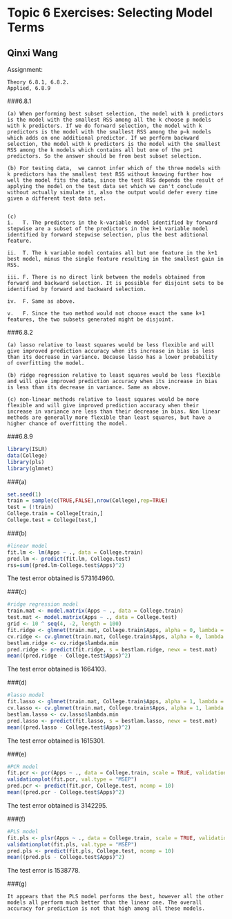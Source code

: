 # Topic 6 Exercises: Selecting Model Terms
## Qinxi Wang
Assignment:

    Theory 6.8.1, 6.8.2.
    Applied, 6.8.9

###6.8.1
```
(a) When performing best subset selection, the model with k predictors is the model with the smallest RSS among all the k choose p models with k predictors. If we do forward selection, the model with k predictors is the model with the smallest RSS among the p−k models which adds on one additional predictor. If we perform backward selection, the model with k predictors is the model with the smallest RSS among the k models which contains all but one of the p+1 predictors. So the answer should be from best subset selection.

(b) For testing data,  we cannot infer which of the three models with k predictors has the smallest test RSS without knowing further how well the model fits the data, since the test RSS depends the result of applying the model on the test data set which we can't conclude without actually simulate it, also the output would defer every time given a different test data set.


(c)
i.   T. The predictors in the k-variable model identified by forward stepwise are a subset of the predictors in the k+1 variable model identified by forward stepwise selection, plus the best aditional feature.

ii.  T. The k variable model contains all but one feature in the k+1 best model, minus the single feature resulting in the smallest gain in RSS.

iii. F. There is no direct link between the models obtained from forward and backward selection. It is possible for disjoint sets to be identified by forward and backward selection.

iv.  F. Same as above.

v.   F. Since the two method would not choose exact the same k+1 features, the two subsets generated might be disjoint.
```


###6.8.2
```
(a) lasso relative to least squares would be less flexible and will give improved prediction accuracy when its increase in bias is less than its decrease in variance. Because lasso has a lower probability of overfitting the model.

(b) ridge regression relative to least squares would be less flexible and will give improved prediction accuracy when its increase in bias is less than its decrease in variance. Same as above.

(c) non-linear methods relative to least squares would be more flexible and will give improved prediction accuracy when their increase in variance are less than their decrease in bias. Non linear methods are generally more flexible than least squares, but have a higher chance of overfitting the model.
```

###6.8.9
```r
library(ISLR)
data(College)
library(pls)
library(glmnet)
```
###(a)
```r
set.seed(1)
train = sample(c(TRUE,FALSE),nrow(College),rep=TRUE)
test = (!train)
College.train = College[train,]
College.test = College[test,]
```

###(b)
```r
#linear model
fit.lm <- lm(Apps ~ ., data = College.train)
pred.lm <- predict(fit.lm, College.test)
rss=sum((pred.lm-College.test$Apps)^2)
```
The test error obtained is 573164960.

###(c)
```r
#ridge regression model
train.mat <- model.matrix(Apps ~ ., data = College.train)
test.mat <- model.matrix(Apps ~ ., data = College.test)
grid <- 10 ^ seq(4, -2, length = 100)
fit.ridge <- glmnet(train.mat, College.train$Apps, alpha = 0, lambda = grid, thresh = 1e-12)
cv.ridge <- cv.glmnet(train.mat, College.train$Apps, alpha = 0, lambda = grid, thresh = 1e-12)
bestlam.ridge <- cv.ridge$lambda.min
pred.ridge <- predict(fit.ridge, s = bestlam.ridge, newx = test.mat)
mean((pred.ridge - College.test$Apps)^2)
```
The test error obtained is 1664103.

###(d)
```r
#lasso model
fit.lasso <- glmnet(train.mat, College.train$Apps, alpha = 1, lambda = grid, thresh = 1e-12)
cv.lasso <- cv.glmnet(train.mat, College.train$Apps, alpha = 1, lambda = grid, thresh = 1e-12)
bestlam.lasso <- cv.lasso$lambda.min
pred.lasso <- predict(fit.lasso, s = bestlam.lasso, newx = test.mat)
mean((pred.lasso - College.test$Apps)^2)
```
The test error obtained is 1615301.


###(e)
```r
#PCR model
fit.pcr <- pcr(Apps ~ ., data = College.train, scale = TRUE, validation = "CV")
validationplot(fit.pcr, val.type = "MSEP")
pred.pcr <- predict(fit.pcr, College.test, ncomp = 10)
mean((pred.pcr - College.test$Apps)^2)
```
The test error obtained is 3142295.


###(f)
```r
#PLS model
fit.pls <- plsr(Apps ~ ., data = College.train, scale = TRUE, validation = "CV")
validationplot(fit.pls, val.type = "MSEP")
pred.pls <- predict(fit.pls, College.test, ncomp = 10)
mean((pred.pls - College.test$Apps)^2)
```
The test error is 1538778.


###(g)
```
It appears that the PLS model performs the best, however all the other models all perform much better than the linear one. The overall accuracy for prediction is not that high among all these models.
```

